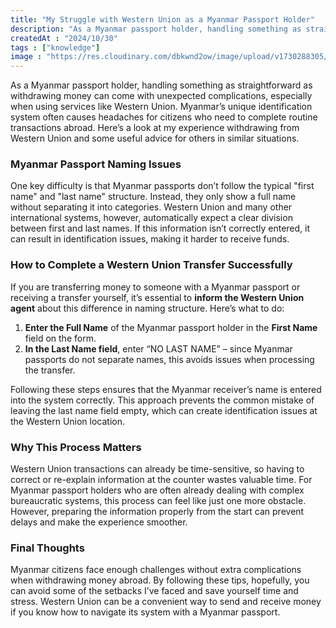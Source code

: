 ```yaml
---
title: "My Struggle with Western Union as a Myanmar Passport Holder"
description: "As a Myanmar passport holder, handling something as straightforward as withdrawing money can come with unexpected complications, especially when using services like Western Union. "
createdAt : "2024/10/30"
tags : ["knowledge"]
image : "https://res.cloudinary.com/dbkwnd2ow/image/upload/v1730288305/e9kekxlezz4eogjyy4lq.png"
---
```

As a Myanmar passport holder, handling something as straightforward as withdrawing money can come with unexpected complications, especially when using services like Western Union. Myanmar’s unique identification system often causes headaches for citizens who need to complete routine transactions abroad. Here’s a look at my experience withdrawing from Western Union and some useful advice for others in similar situations.

### Myanmar Passport Naming Issues

One key difficulty is that Myanmar passports don’t follow the typical "first name" and "last name" structure. Instead, they only show a full name without separating it into categories. Western Union and many other international systems, however, automatically expect a clear division between first and last names. If this information isn’t correctly entered, it can result in identification issues, making it harder to receive funds.

### How to Complete a Western Union Transfer Successfully

If you are transferring money to someone with a Myanmar passport or receiving a transfer yourself, it’s essential to **inform the Western Union agent** about this difference in naming structure. Here’s what to do:

1. **Enter the Full Name** of the Myanmar passport holder in the **First Name** field on the form.
2. **In the Last Name field**, enter “NO LAST NAME” – since Myanmar passports do not separate names, this avoids issues when processing the transfer.

Following these steps ensures that the Myanmar receiver’s name is entered into the system correctly. This approach prevents the common mistake of leaving the last name field empty, which can create identification issues at the Western Union location.

### Why This Process Matters

Western Union transactions can already be time-sensitive, so having to correct or re-explain information at the counter wastes valuable time. For Myanmar passport holders who are often already dealing with complex bureaucratic systems, this process can feel like just one more obstacle. However, preparing the information properly from the start can prevent delays and make the experience smoother.

### Final Thoughts

Myanmar citizens face enough challenges without extra complications when withdrawing money abroad. By following these tips, hopefully, you can avoid some of the setbacks I’ve faced and save yourself time and stress. Western Union can be a convenient way to send and receive money if you know how to navigate its system with a Myanmar passport.